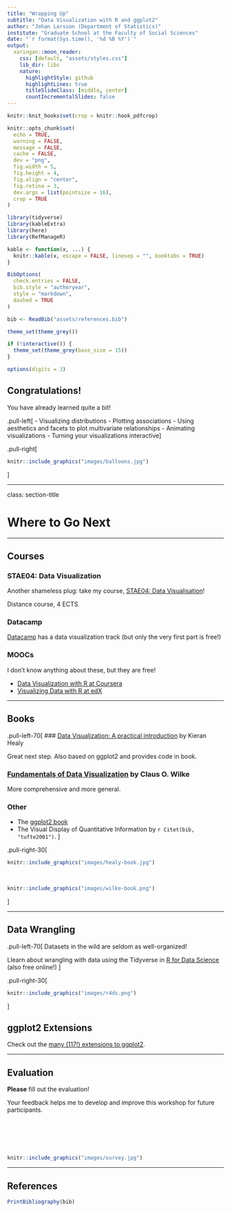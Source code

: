 ```yaml
---
title: "Wrapping Up"
subtitle: "Data Visualization with R and ggplot2"
author: "Johan Larsson (Department of Statistics)"
institute: "Graduate School at the Faculty of Social Sciences"
date: "`r format(Sys.time(), '%d %B %Y')`"
output:
  xaringan::moon_reader:
    css: [default, "assets/styles.css"]
    lib_dir: libs
    nature:
      highlightStyle: github
      highlightLines: true
      titleSlideClass: [middle, center]
      countIncrementalSlides: false
---
```


```r
knitr::knit_hooks$set(crop = knitr::hook_pdfcrop)

knitr::opts_chunk$set(
  echo = TRUE,
  warning = FALSE,
  message = FALSE,
  cache = FALSE,
  dev = "png",
  fig.width = 5,
  fig.height = 4,
  fig.align = "center",
  fig.retina = 3,
  dev.args = list(pointsize = 16),
  crop = TRUE
)

library(tidyverse)
library(kableExtra)
library(here)
library(RefManageR)

kable <- function(x, ...) {
  knitr::kable(x, escape = FALSE, linesep = "", booktabs = TRUE)
}

BibOptions(
  check.entries = FALSE,
  bib.style = "authoryear",
  style = "markdown",
  dashed = TRUE
)

bib <- ReadBib("assets/references.bib")

theme_set(theme_grey())

if (!interactive()) {
  theme_set(theme_grey(base_size = 15))
}

options(digits = 3)
```

## Congratulations!

You have already learned quite a bit!

.pull-left[
- Visualizing distributions
- Plotting associations
- Using aesthetics and facets to plot multivariate relationships
- Animating visualizations
- Turning your visualizations interactive
]

.pull-right[
```r
knitr::include_graphics("images/balloons.jpg")
```
]

---

class: section-title

# Where to Go Next

---

## Courses

### STAE04: Data Visualization

Another shameless plug: take my course, [STAE04: Data
Visualisation](https://stat.lu.se/en/education/courses/stae04_data_visualisation)!

Distance course, 4 ECTS

### Datacamp

[Datacamp](https://datacamp.com) has a data visualization track (but only
the very first part is free!)

### MOOCs

I don't know anything about these, but they are free!

- [Data Visualization with R at Coursera](https://www.coursera.org/learn/data-visualization-r)
- [Visualizing Data with R at edX](https://www.edx.org/course/visualizing-data-with-r)

---

## Books

.pull-left-70[
### [Data Visualization: A practical introduction](https://socviz.co) by Kieran Healy

Great next step. Also based on ggplot2 and provides code in book.

### [Fundamentals of Data Visualization](https://clauswilke.com/dataviz/) by Claus O. Wilke

More comprehensive and more general.

### Other

- The [ggplot2 book](https://ggplot2-book.org/)
- The Visual Display of Quantitative Information by `r Citet(bib, "tufte2001")`.
]

.pull-right-30[
```r
knitr::include_graphics("images/healy-book.jpg")
```
</br>

```r
knitr::include_graphics("images/wilke-book.png")
```
]

---

## Data Wrangling

.pull-left-70[
Datasets in the wild are seldom as well-organized! 

Llearn about wrangling with data using the Tidyverse in [R for Data
Science](https://r4ds.had.co.nz/) (also free online!)
]

.pull-right-30[
```r
knitr::include_graphics("images/r4ds.png")
```
]

## ggplot2 Extensions

Check out the [many (117!) extensions to
ggplot2](https://exts.ggplot2.tidyverse.org/).

---

## Evaluation

**Please** fill out the evaluation!

Your feedback helps me to develop and improve this workshop for future
participants.

<br><br><br><br>
```r
knitr::include_graphics("images/survey.jpg")
```

---

## References

```r
PrintBibliography(bib)
```
